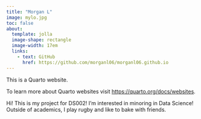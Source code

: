 ```yaml
---
title: "Morgan L"
image: mylo.jpg
toc: false
about: 
  template: jolla
  image-shape: rectangle
  image-width: 17em
  links:
    - text: GitHub
      href: https://github.com/morganl06/morganl06.github.io
---
```


This is a Quarto website.

To learn more about Quarto websites visit <https://quarto.org/docs/websites>.

Hi! This is my project for DS002! I'm interested in minoring in Data Science! Outside of academics, I play rugby and like to bake with friends. 

